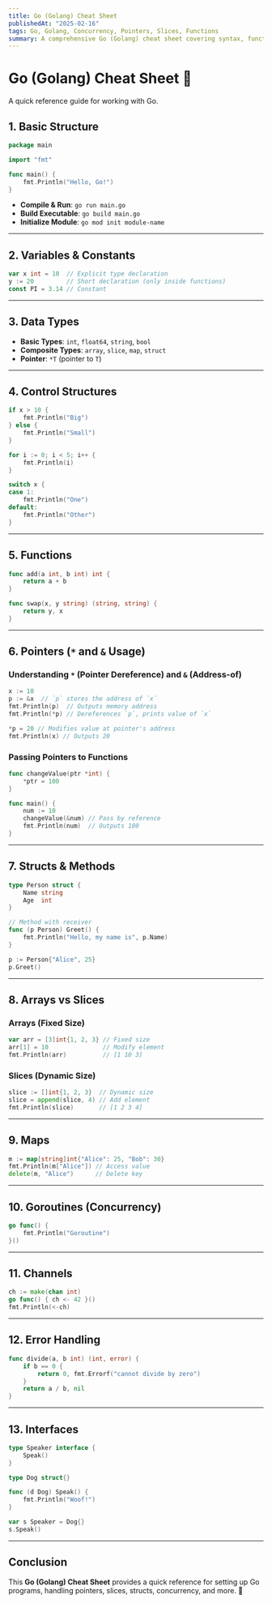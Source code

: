 ```yaml
---
title: Go (Golang) Cheat Sheet
publishedAt: "2025-02-16"
tags: Go, Golang, Concurrency, Pointers, Slices, Functions
summary: A comprehensive Go (Golang) cheat sheet covering syntax, functions, pointers, slices, concurrency, and more.
---
```


# **Go (Golang) Cheat Sheet** 🚀

A quick reference guide for working with Go.

## **1. Basic Structure**

```go
package main

import "fmt"

func main() {
    fmt.Println("Hello, Go!")
}
```

- **Compile & Run**: `go run main.go`
- **Build Executable**: `go build main.go`
- **Initialize Module**: `go mod init module-name`

---

## **2. Variables & Constants**

```go
var x int = 10  // Explicit type declaration
y := 20         // Short declaration (only inside functions)
const PI = 3.14 // Constant
```

---

## **3. Data Types**

- **Basic Types**: `int`, `float64`, `string`, `bool`
- **Composite Types**: `array`, `slice`, `map`, `struct`
- **Pointer**: `*T` (pointer to `T`)

---

## **4. Control Structures**

```go
if x > 10 {
    fmt.Println("Big")
} else {
    fmt.Println("Small")
}

for i := 0; i < 5; i++ {
    fmt.Println(i)
}

switch x {
case 1:
    fmt.Println("One")
default:
    fmt.Println("Other")
}
```

---

## **5. Functions**

```go
func add(a int, b int) int {
    return a + b
}

func swap(x, y string) (string, string) {
    return y, x
}
```

---

## **6. Pointers (`*` and `&` Usage)**

### **Understanding `*` (Pointer Dereference) and `&` (Address-of)**

```go
x := 10
p := &x  // `p` stores the address of `x`
fmt.Println(p)  // Outputs memory address
fmt.Println(*p) // Dereferences `p`, prints value of `x`

*p = 20 // Modifies value at pointer's address
fmt.Println(x) // Outputs 20
```

### **Passing Pointers to Functions**

```go
func changeValue(ptr *int) {
    *ptr = 100
}

func main() {
    num := 10
    changeValue(&num) // Pass by reference
    fmt.Println(num)  // Outputs 100
}
```

---

## **7. Structs & Methods**

```go
type Person struct {
    Name string
    Age  int
}

// Method with receiver
func (p Person) Greet() {
    fmt.Println("Hello, my name is", p.Name)
}

p := Person{"Alice", 25}
p.Greet()
```

---

## **8. Arrays vs Slices**

### **Arrays (Fixed Size)**

```go
var arr = [3]int{1, 2, 3} // Fixed size
arr[1] = 10               // Modify element
fmt.Println(arr)          // [1 10 3]
```

### **Slices (Dynamic Size)**

```go
slice := []int{1, 2, 3}  // Dynamic size
slice = append(slice, 4) // Add element
fmt.Println(slice)       // [1 2 3 4]
```

---

## **9. Maps**

```go
m := map[string]int{"Alice": 25, "Bob": 30}
fmt.Println(m["Alice"]) // Access value
delete(m, "Alice")      // Delete key
```

---

## **10. Goroutines (Concurrency)**

```go
go func() {
    fmt.Println("Goroutine")
}()
```

---

## **11. Channels**

```go
ch := make(chan int)
go func() { ch <- 42 }()
fmt.Println(<-ch)
```

---

## **12. Error Handling**

```go
func divide(a, b int) (int, error) {
    if b == 0 {
        return 0, fmt.Errorf("cannot divide by zero")
    }
    return a / b, nil
}
```

---

## **13. Interfaces**

```go
type Speaker interface {
    Speak()
}

type Dog struct{}

func (d Dog) Speak() {
    fmt.Println("Woof!")
}

var s Speaker = Dog{}
s.Speak()
```

---

## **Conclusion**

This **Go (Golang) Cheat Sheet** provides a quick reference for setting up Go programs, handling pointers, slices, structs, concurrency, and more. 🚀
